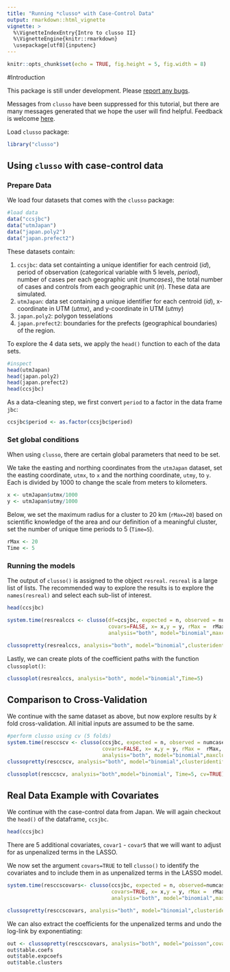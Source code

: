 ---
title: "Running *clusso* with Case-Control Data"
output: rmarkdown::html_vignette
vignette: >
  %\VignetteIndexEntry{Intro to clusso II}
  %\VignetteEngine{knitr::rmarkdown}
  \usepackage[utf8]{inputenc}
---

```{r setup, include=FALSE}
knitr::opts_chunk$set(echo = TRUE, fig.height = 5, fig.width = 8)
```

#Introduction

This package is still under development. Please [report any bugs](https://github.com/mkamenet3/clusso/issues).

Messages from `clusso` have been suppressed for this tutorial, but there are many messages generated that we hope the user will find helpful. Feedback is welcome [here](https://github.com/mkamenet3/clusso/issues).

Load `clusso` package:

```{r, message=FALSE, warning=FALSE}
library("clusso")

```


## Using `clusso` with case-control data 

### Prepare Data

We load four datasets that comes with the `clusso` package:

```{r}
#load data
data("ccsjbc")
data("utmJapan")
data("japan.poly2")
data("japan.prefect2")

```


These datasets contain:

1. `ccsjbc`: data set containting a unique identifier for each centroid (*id*), period of observation (categorical variable with 5 levels, *period*), number of cases per each geographic unit (*numcases*), the total number of cases and controls from each geographic unit (*n*). These data are simulated.
1. `utmJapan`: data set containing a unique identifier for each centroid (*id*), x-coordinate in UTM (*utmx*), and y-coordinate in UTM (*utmy*)
1. `japan.poly2`: polygon tesselations
1. `japan.prefect2`: boundaries for the prefects (geographical boundaries) of the region.


To explore the 4 data sets, we apply the `head()` function to each of the data sets.



```{r}
#inspect
head(utmJapan)
head(japan.poly2)
head(japan.prefect2)
head(ccsjbc)
```


As a data-cleaning step, we first convert `period` to a factor in the data frame `jbc`:

```{r}
ccsjbc$period <- as.factor(ccsjbc$period)
```



### Set global conditions

When using `clusso`, there are certain global parameters that need to be set.

We take the easting and northing coordinates from the `utmJapan` dataset, set the easting coordinate, `utmx`, to `x` and the northing coordinate, `utmy`, to `y`. Each is divided by 1000 to change the scale from meters to kilometers.


```{r}
x <- utmJapan$utmx/1000
y <- utmJapan$utmy/1000
```

Below, we set the maximum radius for a cluster to 20 km (`rMax=20`) based on scientific knowledge of the area and our definition of a meaningful cluster, set the number of unique time periods to 5 (`Time=5`). 


```{r}
rMax <- 20 
Time <- 5
```


### Running the models



The output of `clusso()` is assigned to the object `resreal`. `resreal` is a large list of lists. The recommended way to explore the results is to explore the `names(resreal)` and select each sub-list of interest.

```{r}
head(ccsjbc)

system.time(resrealccs <- clusso(df=ccsjbc, expected = n, observed = numcases,timeperiod = period,id=id,
                                 covars=FALSE, x= x,y = y, rMax =  rMax, utm=TRUE, 
                                 analysis="both", model="binomial",maxclust=11))

```


```{r}
clussopretty(resrealccs, analysis="both", model="binomial",clusteridentify=FALSE)
```


Lastly, we can create plots of the coefficient paths with the function `clussoplot()`:

```{r}
clussoplot(resrealccs, analysis="both", model="binomial",Time=5)
```


## Comparison to Cross-Validation

We continue with the same dataset as above, but now explore results by $k$ fold cross-validation. All initial inputs are assumed to be the same.


```{r}
#perform clusso using cv (5 folds)
system.time(resccscv <- clusso(ccsjbc, expected = n, observed = numcases,timeperiod = period, id=id,
                               covars=FALSE, x= x,y = y, rMax =  rMax, utm=TRUE, 
                               analysis="both", model="binomial",maxclust=11, cv=5))
clussopretty(resccscv, analysis="both", model="binomial",clusteridentify=FALSE, cv=TRUE)

clussoplot(resccscv, analysis="both",model="binomial", Time=5, cv=TRUE)
```

## Real Data Example with Covariates

We continue with the case-control data from Japan. We will again checkout the `head()` of the dataframe, `ccsjbc`. 


```{r}
head(ccsjbc)
```


There are 5 additional covariates, `covar1` - `covar5` that we will want to adjust for as unpenalized terms in the LASSO.


We now set the argument `covars=TRUE` to tell `clusso()` to identify the covariates and to include them in as unpenalized terms in the LASSO model.



```{r}
system.time(resccscovars<- clusso(ccsjbc, expected = n, observed=numcases,timeperiod = period, id=id,
                                  covars=TRUE, x= x,y = y, rMax =  rMax, utm=TRUE,
                                  analysis="both", model="binomial",maxclust=11))

```



```{r}
clussopretty(resccscovars, analysis="both", model="binomial",clusteridentify = FALSE)
```


We can also extract the coefficients for the unpenalized terms and undo the log-link by exponentiating: 

```{r}
out <- clussopretty(resccscovars, analysis="both", model="poisson",covars=TRUE)
out$table.coefs
out$table.expcoefs
out$table.clusters
```




































